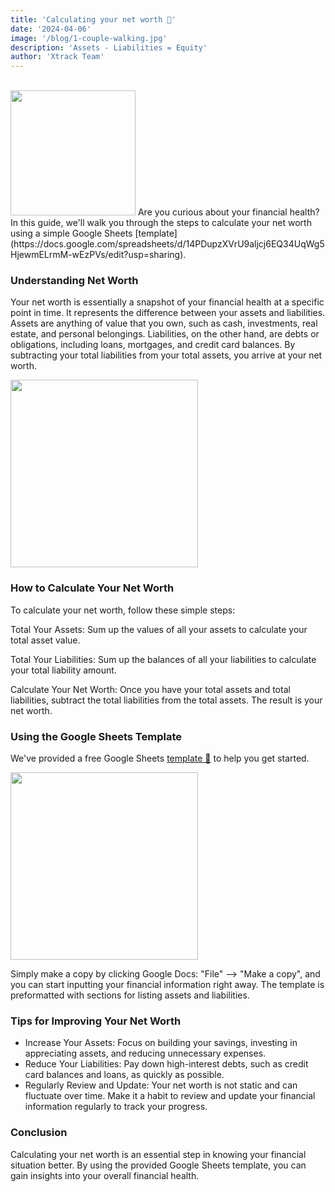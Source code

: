 ```yaml
---
title: 'Calculating your net worth 💸'
date: '2024-04-06'
image: '/blog/1-couple-walking.jpg'
description: 'Assets - Liabilities = Equity'
author: 'Xtrack Team'
---
```


<br />
<img src='/blog/1-couple-walking.jpg' width='200' class='rounded-xl shadow-lg' />
Are you curious about your financial health? In this guide, we'll walk you through the steps to calculate your net worth using a simple Google Sheets [template](https://docs.google.com/spreadsheets/d/14PDupzXVrU9aljcj6EQ34UqWg5HjewmELrmM-wEzPVs/edit?usp=sharing).

### Understanding Net Worth
Your net worth is essentially a snapshot of your financial health at a specific point in time. It represents the difference between your assets and liabilities. Assets are anything of value that you own, such as cash, investments, real estate, and personal belongings. Liabilities, on the other hand, are debts or obligations, including loans, mortgages, and credit card balances. By subtracting your total liabilities from your total assets, you arrive at your net worth.

<img src='/blog/1-net-worth-sample.gif' width='300' class='shadow-lg' />

### How to Calculate Your Net Worth
To calculate your net worth, follow these simple steps:

Total Your Assets: Sum up the values of all your assets to calculate your total asset value.

Total Your Liabilities: Sum up the balances of all your liabilities to calculate your total liability amount.

Calculate Your Net Worth: Once you have your total assets and total liabilities, subtract the total liabilities from the total assets. The result is your net worth.

### Using the Google Sheets Template
We've provided a free Google Sheets [template 🎯](https://docs.google.com/spreadsheets/d/14PDupzXVrU9aljcj6EQ34UqWg5HjewmELrmM-wEzPVs/edit?usp=sharing) to help you get started.

<img src='/blog/1-sheets.png' width='300' class='shadow-lg' />

Simply make a copy by clicking Google Docs: "File" --> "Make a copy", and you can start inputting your financial information right away. The template is preformatted with sections for listing assets and liabilities.

### Tips for Improving Your Net Worth

- Increase Your Assets: Focus on building your savings, investing in appreciating assets, and reducing unnecessary expenses.
- Reduce Your Liabilities: Pay down high-interest debts, such as credit card balances and loans, as quickly as possible.
- Regularly Review and Update: Your net worth is not static and can fluctuate over time. Make it a habit to review and update your financial information regularly to track your progress.

### Conclusion
Calculating your net worth is an essential step in knowing your financial situation better. By using the provided Google Sheets template, you can gain insights into your overall financial health.
